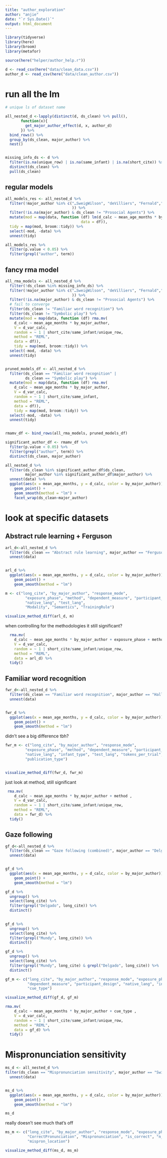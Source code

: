 ```yaml
---
title: "author_exploration"
author: "anjie"
date: "`r Sys.Date()`"
output: html_document
---
```


```r
library(tidyverse)
library(here)
library(broom)
library(metafor)

source(here("helper/author_help.r"))

d <- read_csv(here("data/clean_data.csv"))
author_d <- read_csv(here("data/clean_author.csv"))
```

# run all the lm

```r
# unique ls of dataset name 

all_nested_d <-lapply(distinct(d, ds_clean) %>% pull(), 
       function(x){
         get_major_author_effect(d, x, author_d)
       }) %>% 
  bind_rows() %>% 
  group_by(ds_clean, major_author) %>% 
  nest()



```


```r

missing_info_ds <- d %>%   
  filter(is.na(unique_row) | is.na(same_infant) | is.na(short_cite)) %>%  
  distinct(ds_clean) %>% 
  pull(ds_clean)
```


## regular models 

```r
all_models_res <- all_nested_d %>% 
  filter(!major_author %in% c("…SweigWilson", "deVilliers", "Fernald","GrafEstes"
                              )) %>% 
  filter(!is.na(major_author) & ds_clean != "Prosocial Agents") %>% 
  mutate(mod = map(data, function (df) lm(d_calc ~ mean_age_months * by_major_author,
                                  data = df)), 
  tidy = map(mod, broom::tidy)) %>% 
  select(-mod, -data) %>% 
  unnest(tidy)
```

```r
all_models_res %>% 
  filter(p.value < 0.05) %>% 
  filter(grepl("author", term))
```


## fancy rma model

```r
all_rma_models <- all_nested_d %>% 
  filter(!ds_clean %in% missing_info_ds) %>% 
  filter(!major_author %in% c("…SweigWilson", "deVilliers", "Fernald","GrafEstes"
                              )) %>% 
  filter(!is.na(major_author) & ds_clean != "Prosocial Agents") %>% 
  # fail to converge 
  filter(ds_clean != "Familiar word recognition") %>% 
  filter(ds_clean != "Symbolic play") %>% 
  mutate(mod = map(data, function (df) rma.mv(
    d_calc ~ mean_age_months * by_major_author, 
    V = d_var_calc, 
    random = ~ 1 | short_cite/same_infant/unique_row, 
    method = "REML", 
    data = df)), 
    tidy = map(mod, broom::tidy)) %>% 
  select(-mod, -data) %>% 
  unnest(tidy)


pruned_models_df <- all_nested_d %>% 
  filter(ds_clean == "Familiar word recognition" | 
         ds_clean == "Symbolic play") %>% 
  mutate(mod = map(data, function (df) rma.mv(
    d_calc ~ mean_age_months * by_major_author, 
    V = d_var_calc, 
    random = ~ 1 | short_cite/same_infant, 
    method = "REML", 
    data = df)), 
    tidy = map(mod, broom::tidy)) %>% 
  select(-mod, -data) %>% 
  unnest(tidy)


rmamv_df <- bind_rows(all_rma_models, pruned_models_df)

```

```r
significant_author_df <- rmamv_df %>% 
  filter(p.value < 0.05) %>% 
  filter(grepl("author", term)) %>% 
  distinct(ds_clean, major_author)
```

```r
all_nested_d %>% 
  filter(ds_clean %in% significant_author_df$ds_clean, 
         major_author %in% significant_author_df$major_author) %>% 
  unnest(data) %>% 
  ggplot(aes(x = mean_age_months, y = d_calc, color = by_major_author))+
    geom_point() + 
    geom_smooth(method = "lm") + 
    facet_wrap(ds_clean~major_author)
```

# look at specific datasets 

## Abstract rule learning + Ferguson

```r
arl_d<-all_nested_d %>% 
  filter(ds_clean == "Abstract rule learning", major_author == "Ferguson") %>% 
  unnest(data) 


arl_d %>% 
  ggplot(aes(x = mean_age_months, y = d_calc, color = by_major_author))+
    geom_point() + 
    geom_smooth(method = "lm")
```
```r


m <- c("long_cite", "by_major_author", "response_mode", 
         "exposure_phase", "method", "dependent_measure", "participant_design", 
         "native_lang", "test_lang", 
         "Modality", "Semantics", "TrainingRule")

visualize_method_diff(arl_d, m)
```




when controlling for the methodologies it still significant?

```r
  rma.mv(
    d_calc ~ mean_age_months * by_major_author + exposure_phase + method + Modality, 
    V = d_var_calc, 
    random = ~ 1 | short_cite/same_infant/unique_row, 
    method = "REML", 
    data = arl_d) %>% 
  tidy()
```


## Familiar word recognition 

```r
fwr_d<-all_nested_d %>% 
  filter(ds_clean == "Familiar word recognition", major_author == "Hallé") %>% 
  unnest(data) 


fwr_d %>% 
  ggplot(aes(x = mean_age_months, y = d_calc, color = by_major_author))+
    geom_point() + 
    geom_smooth(method = "lm")
```


didn't see a big difference tbh?

```r

fwr_m <- c("long_cite", "by_major_author", "response_mode", 
         "exposure_phase", "method", "dependent_measure", "participant_design", 
         "native_lang", "infant_type", "test_lang", "tokens_per_trial", "word_types_per_cond",
         "publication_type")


visualize_method_diff(fwr_d, fwr_m)


```
just look at method, still significant 

```r
 rma.mv(
    d_calc ~ mean_age_months * by_major_author + method , 
    V = d_var_calc, 
    random = ~ 1 | short_cite/same_infant/unique_row, 
    method = "REML", 
    data = fwr_d) %>% 
  tidy()
```

## Gaze following 


```r
gf_d<-all_nested_d %>% 
  filter(ds_clean == "Gaze following (combined)", major_author == "Delgado") %>% 
  unnest(data) 


gf_d %>% 
  ggplot(aes(x = mean_age_months, y = d_calc, color = by_major_author))+
    geom_point() + 
    geom_smooth(method = "lm")
```
```r
gf_d %>% 
  ungroup() %>% 
  select(long_cite) %>% 
  filter(grepl("Delgado", long_cite)) %>% 
  distinct() 
  

gf_d %>% 
  ungroup() %>% 
  select(long_cite) %>% 
  filter(grepl("Mundy", long_cite)) %>% 
  distinct() 

gf_d %>% 
  ungroup() %>% 
  select(long_cite) %>% 
  filter(grepl("Mundy", long_cite) & grepl("Delgado", long_cite)) %>% 
  distinct() 
```


```r
gf_m <- c("long_cite", "by_major_author", "response_mode", "exposure_phase", "method", 
          "dependent_measure", "participant_design", "native_lang", "infant_type", "num_trials", 
          "cue_type")

visualize_method_diff(gf_d, gf_m)
```
```r
rma.mv(
    d_calc ~ mean_age_months * by_major_author + cue_type , 
    V = d_var_calc, 
    random = ~ 1 | short_cite/same_infant/unique_row, 
    method = "REML", 
    data = gf_d) %>% 
  tidy()
```

# Mispronunciation sensitivity 

```r
ms_d <- all_nested_d %>% 
filter(ds_clean == "Mispronunciation sensitivity", major_author == "Swingley") %>% 
  unnest(data) 


ms_d %>% 
  ggplot(aes(x = mean_age_months, y = d_calc, color = by_major_author))+
    geom_point() + 
    geom_smooth(method = "lm")
```

```r
ms_d
```


really doesn't see much that's off 

```r
ms_m <- c("long_cite", "by_major_author", "response_mode", "exposure_phase", "method", 
          "CorrectPronunciation", "Mispronunciation", "is_correct", "n_feature", "type_feature", 
          "mispron_location")

visualize_method_diff(ms_d, ms_m)
```

